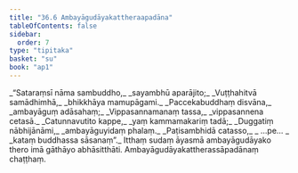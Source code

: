 ```yaml
---
title: "36.6 Ambayāgudāyakattheraapadāna"
tableOfContents: false
sidebar:
  order: 7
type: "tipitaka"
basket: "su"
book: "ap1"
---
```



<DynamicBreadcrumb />

<Division number="22" book="ap1">

<Paragraph number="4001" type="verses" book="ap1">
_“Sataraṃsī nāma sambuddho,_  
_sayambhū aparājito;_  
_Vuṭṭhahitvā samādhimhā,_  
_bhikkhāya mamupāgami._  

</Paragraph>

</Division>
<Division number="23" book="ap1">

<Paragraph number="4002" type="verses" book="ap1">
_Paccekabuddhaṃ disvāna,_  
_ambayāguṃ adāsahaṃ;_  
_Vippasannamanaṃ tassa,_  
_vippasannena cetasā._  

</Paragraph>

</Division>
<Division number="24" book="ap1">

<Paragraph number="4003" type="verses" book="ap1">
_Catunnavutito kappe,_  
_yaṃ kammamakariṃ tadā;_  
_Duggatiṃ nābhijānāmi,_  
_ambayāguyidaṃ phalaṃ._  

</Paragraph>

</Division>
<Division number="25" book="ap1">

<Paragraph number="4004" type="verses" book="ap1">
_Paṭisambhidā catasso,_  
_ …pe… _  
_kataṃ buddhassa sāsanaṃ”._  

</Paragraph>

<Paragraph number="4005" book="ap1">
Itthaṃ sudaṃ āyasmā ambayāgudāyako thero imā gāthāyo abhāsitthāti.

</Paragraph>
</Division>

<Paragraph number="4006" type="center" book="ap1">
Ambayāgudāyakattherassāpadānaṃ chaṭṭhaṃ.
</Paragraph>